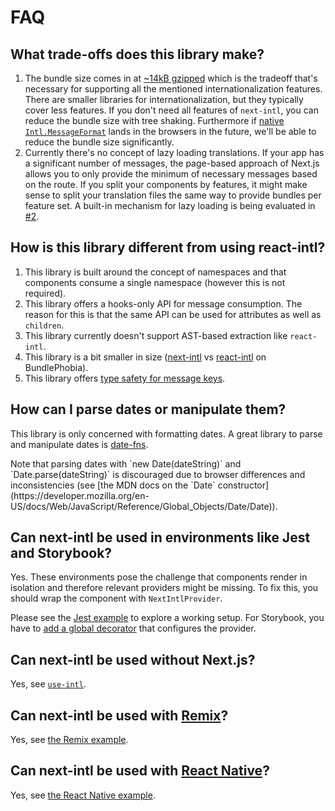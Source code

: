 
# FAQ

## What trade-offs does this library make?

1. The bundle size comes in at [~14kB gzipped](https://bundlephobia.com/result?p=next-intl) which is the tradeoff that's necessary for supporting all the mentioned internationalization features. There are smaller libraries for internationalization, but they typically cover less features. If you don't need all features of `next-intl`, you can reduce the bundle size with tree shaking. Furthermore if [native `Intl.MessageFormat`](https://github.com/tc39/proposal-intl-messageformat) lands in the browsers in the future, we'll be able to reduce the bundle size significantly.
2. Currently there's no concept of lazy loading translations. If your app has a significant number of messages, the page-based approach of Next.js allows you to only provide the minimum of necessary messages based on the route. If you split your components by features, it might make sense to split your translation files the same way to provide bundles per feature set. A built-in mechanism for lazy loading is being evaluated in [#2](https://github.com/amannn/next-intl/issues/2).

## How is this library different from using react-intl?

1. This library is built around the concept of namespaces and that components consume a single namespace (however this is not required).
2. This library offers a hooks-only API for message consumption. The reason for this is that the same API can be used for attributes as well as `children`.
3. This library currently doesn't support AST-based extraction like `react-intl`.
4. This library is a bit smaller in size ([next-intl](https://bundlephobia.com/result?p=next-intl) vs [react-intl](https://bundlephobia.com/result?p=react-intl) on BundlePhobia).
5. This library offers [type safety for message keys](/docs/usage/typescript).

## How can I parse dates or manipulate them?

This library is only concerned with formatting dates. A great library to parse and manipulate dates is [date-fns](https://date-fns.org/).

<Callout>
  Note that parsing dates with `new Date(dateString)` and
  `Date.parse(dateString)` is discouraged due to browser differences and
  inconsistencies (see [the MDN docs on the `Date`
  constructor](https://developer.mozilla.org/en-US/docs/Web/JavaScript/Reference/Global_Objects/Date/Date)).
</Callout>

## Can next-intl be used in environments like Jest and Storybook?

Yes. These environments pose the challenge that components render in isolation and therefore relevant providers might be missing. To fix this, you should wrap the component with `NextIntlProvider`.

Please see the [Jest example](https://github.com/amannn/next-intl/blob/main/packages/example-advanced/src/components/Navigation.spec.tsx) to explore a working setup. For Storybook, you have to [add a global decorator](https://storybook.js.org/docs/react/writing-stories/decorators#global-decorators) that configures the provider.

## Can next-intl be used without Next.js?

Yes, see [`use-intl`](https://github.com/amannn/next-intl/tree/main/packages/use-intl).

## Can next-intl be used with [Remix](https://remix.run/)?

Yes, see [the Remix example](https://github.com/amannn/next-intl/tree/main/packages/example-remix).

## Can next-intl be used with [React Native](https://reactnative.dev/)?

Yes, see [the React Native example](https://github.com/amannn/next-intl/tree/main/packages/example-react-native).
